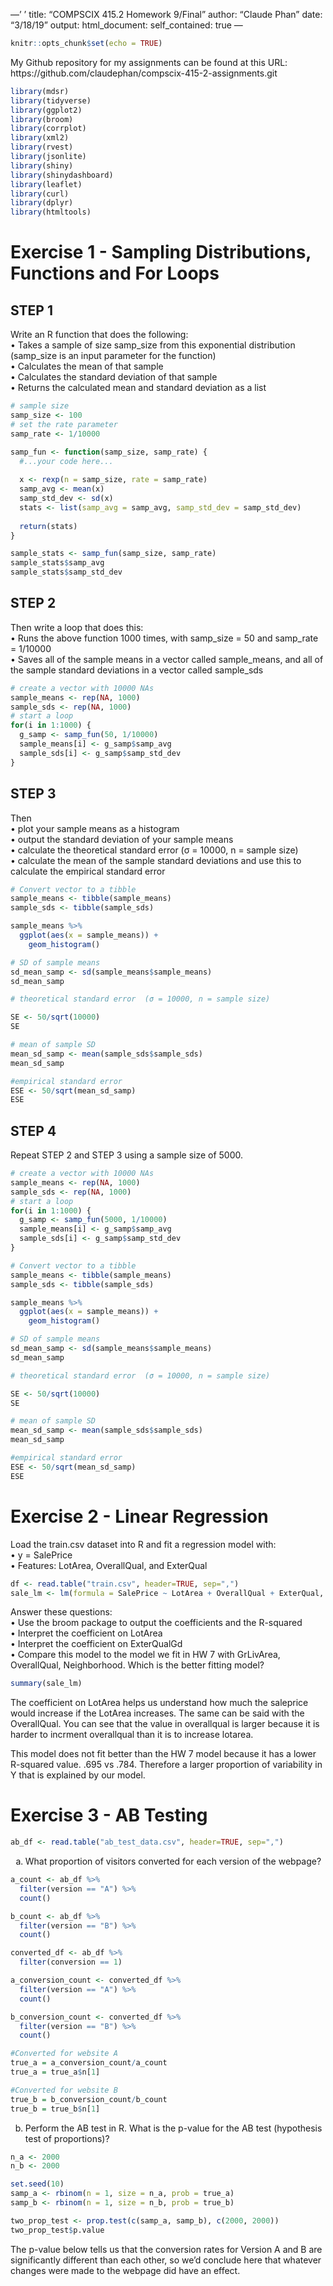 ---'
'
title: "COMPSCIX 415.2 Homework 9/Final"
author: "Claude Phan"
date: "3/18/19"
output:
  html_document:
    self_contained: true
---

```r
knitr::opts_chunk$set(echo = TRUE)
```

My Github repository for my assignments can be found at this URL: https://github.com/claudephan/compscix-415-2-assignments.git

```r
library(mdsr)
library(tidyverse)
library(ggplot2)
library(broom)
library(corrplot)
library(xml2)
library(rvest)
library(jsonlite)
library(shiny)
library(shinydashboard)
library(leaflet)
library(curl)
library(dplyr)
library(htmltools)
```

# Exercise 1 - Sampling Distributions, Functions and For Loops

## STEP 1

Write an R function that does the following:  
• Takes a sample of size samp_size from this exponential distribution (samp_size is an input parameter for the function)  
• Calculates the mean of that sample  
• Calculates the standard deviation of that sample  
• Returns the calculated mean and standard deviation as a list  

```r
# sample size
samp_size <- 100
# set the rate parameter
samp_rate <- 1/10000

```

```r
samp_fun <- function(samp_size, samp_rate) { 
  #...your code here...
  
  x <- rexp(n = samp_size, rate = samp_rate)
  samp_avg <- mean(x)
  samp_std_dev <- sd(x)
  stats <- list(samp_avg = samp_avg, samp_std_dev = samp_std_dev)
  
  return(stats)
}
```

```r
sample_stats <- samp_fun(samp_size, samp_rate)
sample_stats$samp_avg
sample_stats$samp_std_dev
```

## STEP 2
Then write a loop that does this:  
• Runs the above function 1000 times, with samp_size = 50 and samp_rate = 1/10000  
• Saves all of the sample means in a vector called sample_means, and all of the sample standard deviations in a vector called sample_sds  


```r
# create a vector with 10000 NAs
sample_means <- rep(NA, 1000)
sample_sds <- rep(NA, 1000)
# start a loop
for(i in 1:1000) {
  g_samp <- samp_fun(50, 1/10000)
  sample_means[i] <- g_samp$samp_avg
  sample_sds[i] <- g_samp$samp_std_dev
}
```

## STEP 3
Then  
• plot your sample means as a histogram  
• output the standard deviation of your sample means  
• calculate the theoretical standard error (σ = 10000, n = sample size)  
• calculate the mean of the sample standard deviations and use this to calculate the empirical standard error  

```r
# Convert vector to a tibble
sample_means <- tibble(sample_means)
sample_sds <- tibble(sample_sds)

sample_means %>% 
  ggplot(aes(x = sample_means)) + 
    geom_histogram()
```

```r
# SD of sample means
sd_mean_samp <- sd(sample_means$sample_means)
sd_mean_samp
```

```r
# theoretical standard error  (σ = 10000, n = sample size)  

SE <- 50/sqrt(10000)
SE
```


```r
# mean of sample SD
mean_sd_samp <- mean(sample_sds$sample_sds)
mean_sd_samp

#empirical standard error
ESE <- 50/sqrt(mean_sd_samp)
ESE
```


## STEP 4
Repeat STEP 2 and STEP 3 using a sample size of 5000.  

```r
# create a vector with 10000 NAs
sample_means <- rep(NA, 1000)
sample_sds <- rep(NA, 1000)
# start a loop
for(i in 1:1000) {
  g_samp <- samp_fun(5000, 1/10000)
  sample_means[i] <- g_samp$samp_avg
  sample_sds[i] <- g_samp$samp_std_dev
}

# Convert vector to a tibble
sample_means <- tibble(sample_means)
sample_sds <- tibble(sample_sds)

sample_means %>% 
  ggplot(aes(x = sample_means)) + 
    geom_histogram()

# SD of sample means
sd_mean_samp <- sd(sample_means$sample_means)
sd_mean_samp

# theoretical standard error  (σ = 10000, n = sample size)  

SE <- 50/sqrt(10000)
SE

# mean of sample SD
mean_sd_samp <- mean(sample_sds$sample_sds)
mean_sd_samp

#empirical standard error
ESE <- 50/sqrt(mean_sd_samp)
ESE
```

# Exercise 2 - Linear Regression

Load the train.csv dataset into R and fit a regression model with:  
• y = SalePrice  
• Features: LotArea, OverallQual, and ExterQual  

```r
df <- read.table("train.csv", header=TRUE, sep=",")
sale_lm <- lm(formula = SalePrice ~ LotArea + OverallQual + ExterQual, data = df)
```

Answer these questions:  
• Use the broom package to output the coefficients and the R-squared  
• Interpret the coefficient on LotArea  
• Interpret the coefficient on ExterQualGd  
• Compare this model to the model we fit in HW 7 with GrLivArea, OverallQual, Neighborhood. Which is the better fitting model?

```r
summary(sale_lm)
```

The coefficient on LotArea helps us understand how much the saleprice would increase if the LotArea increases. The same can be said with the OverallQual. You can see that the value in overallqual is larger because it is harder to incrment overallqual than it is to increase lotarea. 

This model  does not fit better than the HW 7 model because it has a lower R-squared value. .695 vs .784. Therefore a larger proportion of variability in Y that is explained by our model.

# Exercise 3 - AB Testing

```r
ab_df <- read.table("ab_test_data.csv", header=TRUE, sep=",")
```


a. What proportion of visitors converted for each version of the webpage?  

```r
a_count <- ab_df %>%
  filter(version == "A") %>%
  count()

b_count <- ab_df %>%
  filter(version == "B") %>%
  count()

converted_df <- ab_df %>%
  filter(conversion == 1)

a_conversion_count <- converted_df %>%
  filter(version == "A") %>%
  count()

b_conversion_count <- converted_df %>%
  filter(version == "B") %>%
  count()

#Converted for website A
true_a = a_conversion_count/a_count
true_a = true_a$n[1]

#Converted for website B
true_b = b_conversion_count/b_count
true_b = true_b$n[1]
```

b. Perform the AB test in R. What is the p-value for the AB test (hypothesis test of proportions)?  

```r
n_a <- 2000
n_b <- 2000

set.seed(10)
samp_a <- rbinom(n = 1, size = n_a, prob = true_a)
samp_b <- rbinom(n = 1, size = n_b, prob = true_b)
```



```r
two_prop_test <- prop.test(c(samp_a, samp_b), c(2000, 2000))
two_prop_test$p.value
```

The p-value below tells us that the conversion rates for Version A and B are significantly different than each other, so we'd conclude here that whatever changes were made to the webpage did have an effect.








